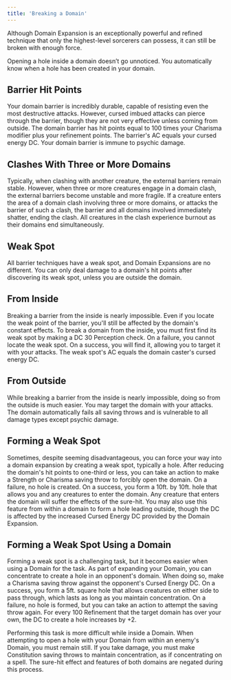```yaml
---
title: 'Breaking a Domain'
---
```


Although Domain Expansion is an exceptionally powerful and refined technique that only the highest-level sorcerers can possess, it can still be broken with enough force.

<Note>
	Opening a hole inside a domain doesn’t go unnoticed. You automatically know when a hole has been created in your domain.
</Note>

## Barrier Hit Points
Your domain barrier is incredibly durable, capable of resisting even the most destructive attacks. However, cursed imbued attacks can pierce through the barrier, though they are not very effective unless coming from outside. The domain barrier has hit points equal to 100 times your Charisma modifier plus your refinement points. The barrier's AC equals your cursed energy DC. Your domain barrier is immune to psychic damage.

## Clashes With Three or More Domains
Typically, when clashing with another creature, the external barriers remain stable. However, when three or more creatures engage in a domain clash, the external barriers become unstable and more fragile. If a creature enters the area of a domain clash involving three or more domains, or attacks the barrier of such a clash, the barrier and all domains involved immediately shatter, ending the clash. All creatures in the clash experience burnout as their domains end simultaneously.

## Weak Spot
All barrier techniques have a weak spot, and Domain Expansions are no different. You can only deal damage to a domain's hit points after discovering its weak spot, unless you are outside the domain.

## From Inside
Breaking a barrier from the inside is nearly impossible. Even if you locate the weak point of the barrier, you'll still be affected by the domain's constant effects. To break a domain from the inside, you must first find its weak spot by making a DC 30 Perception check. On a failure, you cannot locate the weak spot. On a success, you will find it, allowing you to target it with your attacks. The weak spot's AC equals the domain caster's cursed energy DC.

## From Outside
While breaking a barrier from the inside is nearly impossible, doing so from the outside is much easier. You may target the domain with your attacks. The domain automatically fails all saving throws and is vulnerable to all damage types except psychic damage.

## Forming a Weak Spot
Sometimes, despite seeming disadvantageous, you can force your way into a domain expansion by creating a weak spot, typically a hole. After reducing the domain's hit points to one-third or less, you can take an action to make a Strength or Charisma saving throw to forcibly open the domain. On a failure, no hole is created. On a success, you form a 10ft. by 10ft. hole that allows you and any creatures to enter the domain. Any creature that enters the domain will suffer the effects of the sure-hit. You may also use this feature from within a domain to form a hole leading outside, though the DC is affected by the increased Cursed Energy DC provided by the Domain Expansion.

## Forming a Weak Spot Using a Domain
Forming a weak spot is a challenging task, but it becomes easier when using a Domain for the task. As part of expanding your Domain, you can concentrate to create a hole in an opponent's domain. When doing so, make a Charisma saving throw against the opponent's Cursed Energy DC. On a success, you form a 5ft. square hole that allows creatures on either side to pass through, which lasts as long as you maintain concentration. On a failure, no hole is formed, but you can take an action to attempt the saving throw again. For every 100 Refinement that the target domain has over your own, the DC to create a hole increases by +2.

Performing this task is more difficult while inside a Domain. When attempting to open a hole with your Domain from within an enemy's Domain, you must remain still. If you take damage, you must make Constitution saving throws to maintain concentration, as if concentrating on a spell. The sure-hit effect and features of both domains are negated during this process.